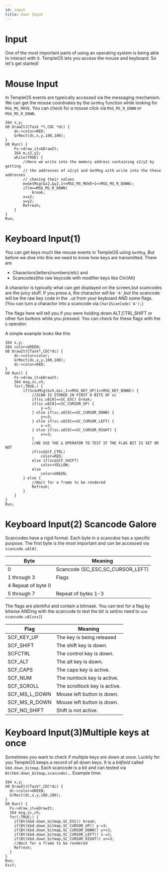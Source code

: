 ```yaml
---
id: input
title: User Input
---
```


# Input

One of the most important parts of using an operating system is being able
to interact with it. TempleOS lets you access the mouse and keyboard. So let's
get started!

# Mouse Input

In TempleOS events are typeically accessed via the messaging mechanism. We can get the mouse
coordnates by the `GetMsg` function while looking for `MSG_MS_MOVE`. You can check for
a mouse click via `MSG_MS_R_DOWN` or `MSG_MS_R_DOWN`.

```holyc
I64 x,y;
U0 DrawIt(CTask *t,CDC *dc) {
	dc->color=RED;
 	GrRect(dc,x,y,100,100);
}
U0 Run() {
	Fs->draw_it=&DrawIt;
	I64 m,x2,y2;
	while(TRUE) {
		//Here we write into the memory address containing x2/y2 by getting
		// the addresses of x2/y2 and GetMsg with write into the these addresses
		// chaning their values
		m=GetMsg(&x2,&y2,1<<MSG_MS_MOVE+1<<MSG_MS_R_DOWN);
		if(m==MSG_MS_R_DOWN)
			break;
		x=x2;
		y=y2;
		Refresh;
	}
}
Run;
```

# Keyboard Input(1)

You can get keys much like mouse events in TempleOS using `GetMsg`. But before
we dive into this we need to know how keys are transmitted. There are

- Charactors(letters/numbers/etc) and
- Scancodes(the raw keycode with modifier keys like Ctrl/Alt)

A charactor is typically what can get displayed on the screen,but scancodes are
the juicy stuff. If you press `A`, the charactor will be `'A'`,but the scancode will
be the raw key code in the `.u8` from your keyboard AND some flags.(You can turn a charactor into a
scancode via `Char2ScanCode('A');`)

The flags here will tell you if you were holding down ALT,CTRL,SHIFT or other
fun buttons while you pressed. You can check for these flags with the `&` operator.

A simple example looks like this

```holyc
I64 x,y;
I64 color=GREEN;
U0 DrawIt(CTask*,CDC*dc) {
 	dc->color=color;
 	GrRect(dc,x,y,100,100);
 	dc->color=RED;
}
U0 Run() {
	Fs->draw_it=&DrawIt;
	I64 msg,sc,ch;
	for(;TRUE;) {
		if(ScanMsg(&ch,&sc,1<<MSG_KEY_UP|1<<MSG_KEY_DOWN)) {
			//SCAN IS STORED IN FIRST 8 BITS OF sc
			if(sc.u8[0]==SC_ESC) break;
			if(sc.u8[0]==SC_CURSOR_UP) {
				y-=3;
			} else if(sc.u8[0]==SC_CURSOR_DOWN) {
				y+=3;
			} else if(sc.u8[0]==SC_CURSOR_LEFT) {
				x-=3;
			} else if(sc.u8[0]==SC_CURSOR_RIGHT) {
				x+=3;
			}
			//WE USE THE & OPERATOR TO TEST IF THE FLAG BIT IS SET OR NOT
			if(sc&SCF_CTRL)
				color=RED;
			else if(sc&SCF_SHIFT)
				color=YELLOW;
			else
				color=GREEN;
		} else {
			//Wait for a frame to be rendered
			Refresh;
		}
	}
}
Run;
```

# Keyboard Input(2) Scancode Galore

Scancodes have a rigid format. Each byte in a scancdoe has a specific purpose.
The first byte is the most important and can be accessed via `scancode.u8[0]`.

|Byte|Meaning|
|--|--|
|0|Scancode (SC_ESC,SC_CURSOR_LEFT)|
|1 through 3|Flags|
|4 Repeat of byte 0|
|5 through 7|Repeat of bytes 1-3|

The flags are plentiful and contain a bitmask. You can test for a flag by
bitwise ANDing with the scancode to test the bit is set(no need to `use scancode.u8[xxx]`)

|Flag| Meaning|
|--|---|
|SCF_KEY_UP|The key is being released|
|SCF_SHIFT|The shift key is down.|
|SCFCTRL|The control key is down.|
|SCF_ALT|The alt key is down.|
|SCF_CAPS|The caps key is active.|
|SCF_NUM|The numlock key is active.|
|SCF_SCROLL|The scrolllock key is active.|
|SCF_MS_L_DOWN|Mouse left button is down.|
|SCF_MS_R_DOWN|Mouse left button is down.|
|SCF_NO_SHIFT|Shift is not active.|

# Keyboard Input(3)Multiple keys at once

Sometimes you want to check if multiple keys are down at once. Luckily for
you TempleOS keeps a record of all down keys. It is a _bitfield_ called `kbd.down_bitmap`.
Each scancode is a bit and can tested via `Bt(kbd.down_bitmap,scancode)`... Example time:

```holyc
I64 x,y;
U0 DrawIt(CTask*,CDC*dc) {
  dc->color=GREEN;
  GrRect(dc,x,y,100,100);
}
U0 Run() {
  Fs->draw_it=&DrawIt;
  I64 msg,sc,ch;
  for(;TRUE;) {
    if(Bt(kbd.down_bitmap,SC_ESC)) break;
    if(Bt(kbd.down_bitmap,SC_CURSOR_UP)) y-=3;
    if(Bt(kbd.down_bitmap,SC_CURSOR_DOWN)) y+=3;
    if(Bt(kbd.down_bitmap,SC_CURSOR_LEFT)) x-=3;
    if(Bt(kbd.down_bitmap,SC_CURSOR_RIGHT)) x+=3;
    //Wait for a frame to be rendered
    Refresh;
  }
}
Run;
Exit;
```
